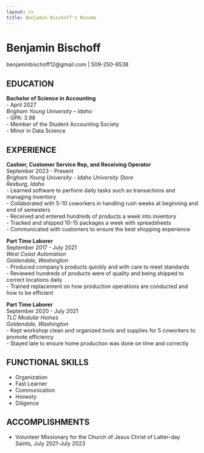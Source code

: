 ```yaml
---
layout: cv
title: Benjamin Bischoff's Resume
---
```

# Benjamin Bischoff
benjaminbischoff12@gmail.com | 509-250-6538 

## EDUCATION  
__Bachelor of Science in Accounting__  
- April 2027  
*Brigham Young University – Idaho*  
- GPA: 3.98  
- Member of the Student Accounting Society  
- Minor in Data Science  

## EXPERIENCE  
__Cashier, Customer Service Rep, and Receiving Operator__  
September 2023 - Present  
*Brigham Young University - Idaho University Store*	  
*Rexburg, Idaho*  
- Learned software to perform daily tasks such as transactions and managing inventory  
- Collaborated with 5-10 coworkers in handling rush weeks at beginning and end of semesters  
- Received and entered hundreds of products a week into inventory  
- Tracked and shipped 10-15 packages a week with spreadsheets  
- Communicated with customers to ensure the best shopping experience  
 
__Part Time Laborer__	
September 2017 - July 2021  
*West Coast Automation*	  
*Goldendale, Washington*  
- Produced company's products quickly and with care to meet standards  
- Reviewed hundreds of products were of quality and being shipped to correct locations daily  
- Trained replacement on how production operations are conducted and how to be efficient  

__Part Time Laborer__	
September 2020 - July 2021  
*TLC Modular Homes*  
*Goldendale, Washington*  
- Kept workshop clean and organized tools and supplies for 5 coworkers to promote efficiency  
- Stayed late to ensure home production was done on time and correctly  

## FUNCTIONAL SKILLS  
- Organization
- Fast Learner
- Communication
- Honesty
- Diligence  

## ACCOMPLISHMENTS   
- Volunteer Missionary for the Church of Jesus Christ of Latter-day Saints, July 2021-July 2023
<!-- ### Footer

Last updated: April 2025 -->
